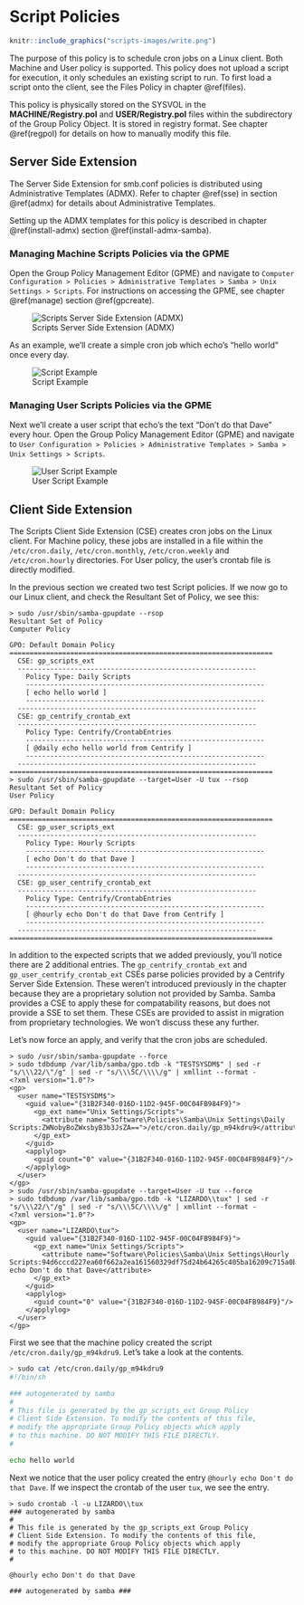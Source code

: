 # Script Policies {#scripts}

```r
knitr::include_graphics("scripts-images/write.png")
```

The purpose of this policy is to schedule cron jobs on a Linux client. Both Machine and User policy is supported. This policy does not upload a script for execution, it only schedules an existing script to run. To first load a script onto the client, see the Files Policy in chapter \@ref(files).

This policy is physically stored on the SYSVOL in the **MACHINE/Registry.pol** and **USER/Registry.pol** files within the subdirectory of the Group Policy Object. It is stored in registry format. See chapter \@ref(regpol) for details on how to manually modify this file.

## Server Side Extension

The Server Side Extension for smb.conf policies is distributed using Administrative Templates (ADMX). Refer to chapter \@ref(sse) in section \@ref(admx) for details about Administrative Templates.

Setting up the ADMX templates for this policy is described in chapter \@ref(install-admx) section \@ref(install-admx-samba).

### Managing Machine Scripts Policies via the GPME {#scripts-gpme}

Open the Group Policy Management Editor (GPME) and navigate to `Computer Configuration > Policies > Administrative Templates > Samba > Unix Settings > Scripts`. For instructions on accessing the GPME, see chapter \@ref(manage) section \@ref(gpcreate).

![Scripts Server Side Extension (ADMX)](scripts-images/scripts.png)

As an example, we'll create a simple cron job which echo's "hello world" once every day.

![Script Example](scripts-images/hello_world.png)

### Managing User Scripts Policies via the GPME

Next we'll create a user script that echo's the text "Don't do that Dave" every hour. Open the Group Policy Management Editor (GPME) and navigate to `User Configuration > Policies > Administrative Templates > Samba > Unix Settings > Scripts`.

![User Script Example](scripts-images/dave.png)

## Client Side Extension

The Scripts Client Side Extension (CSE) creates cron jobs on the Linux client. For Machine policy, these jobs are installed in a file within the `/etc/cron.daily`, `/etc/cron.monthly`, `/etc/cron.weekly` and `/etc/cron.hourly` directories. For User policy, the user's crontab file is directly modified.

In the previous section we created two test Script policies. If we now go to our Linux client, and check the Resultant Set of Policy, we see this:


```
> sudo /usr/sbin/samba-gpupdate --rsop
Resultant Set of Policy
Computer Policy

GPO: Default Domain Policy
=================================================================
  CSE: gp_scripts_ext
  -----------------------------------------------------------
    Policy Type: Daily Scripts
    -----------------------------------------------------------
    [ echo hello world ]
    -----------------------------------------------------------
  -----------------------------------------------------------
  CSE: gp_centrify_crontab_ext
  -----------------------------------------------------------
    Policy Type: Centrify/CrontabEntries
    -----------------------------------------------------------
    [ @daily echo hello world from Centrify ]
    -----------------------------------------------------------
  -----------------------------------------------------------
=================================================================
> sudo /usr/sbin/samba-gpupdate --target=User -U tux --rsop
Resultant Set of Policy
User Policy

GPO: Default Domain Policy
=================================================================
  CSE: gp_user_scripts_ext
  -----------------------------------------------------------
    Policy Type: Hourly Scripts
    -----------------------------------------------------------
    [ echo Don't do that Dave ]
    -----------------------------------------------------------
  -----------------------------------------------------------
  CSE: gp_user_centrify_crontab_ext
  -----------------------------------------------------------
    Policy Type: Centrify/CrontabEntries
    -----------------------------------------------------------
    [ @hourly echo Don't do that Dave from Centrify ]
    -----------------------------------------------------------
  -----------------------------------------------------------
=================================================================
```

In addition to the expected scripts that we added previously, you'll notice there are 2 additional entries. The `gp_centrify_crontab_ext` and `gp_user_centrify_crontab_ext` CSEs parse policies provided by a Centrify Server Side Extension. These weren't introduced previously in the chapter because they are a proprietary solution not provided by Samba. Samba provides a CSE to apply these for compatability reasons, but does not provide a SSE to set them. These CSEs are provided to assist in migration from proprietary technologies. We won't discuss these any further.

Let's now force an apply, and verify that the cron jobs are scheduled.

```
> sudo /usr/sbin/samba-gpupdate --force
> sudo tdbdump /var/lib/samba/gpo.tdb -k "TESTSYSDM$" | sed -r "s/\\\22/\"/g" | sed -r "s/\\\5C/\\\\/g" | xmllint --format -
<?xml version="1.0"?>
<gp>
  <user name="TESTSYSDM$">
    <guid value="{31B2F340-016D-11D2-945F-00C04FB984F9}">
      <gp_ext name="Unix Settings/Scripts">
        <attribute name="Software\Policies\Samba\Unix Settings\Daily Scripts:ZWNobyBoZWxsbyB3b3JsZA==">/etc/cron.daily/gp_m94kdru9</attribute>
      </gp_ext>
    </guid>
    <applylog>
      <guid count="0" value="{31B2F340-016D-11D2-945F-00C04FB984F9}"/>
    </applylog>
  </user>
</gp>
> sudo /usr/sbin/samba-gpupdate --target=User -U tux --force
> sudo tdbdump /var/lib/samba/gpo.tdb -k "LIZARDO\\tux" | sed -r "s/\\\22/\"/g" | sed -r "s/\\\5C/\\\\/g" | xmllint --format -
<?xml version="1.0"?>
<gp>
  <user name="LIZARDO\tux">
    <guid value="{31B2F340-016D-11D2-945F-00C04FB984F9}">
      <gp_ext name="Unix Settings/Scripts">
        <attribute name="Software\Policies\Samba\Unix Settings\Hourly Scripts:94d6cccd227ea60f662a2ea161560329df75d24b64265c405ba16209c715a0bb274b39b07d2c825dc926341839067d90a80d5570b2c68607b16915fd806de415">@hourly echo Don't do that Dave</attribute>
      </gp_ext>
    </guid>
    <applylog>
      <guid count="0" value="{31B2F340-016D-11D2-945F-00C04FB984F9}"/>
    </applylog>
  </user>
</gp>
```

First we see that the machine policy created the script `/etc/cron.daily/gp_m94kdru9`. Let's take a look at the contents.

```bash
> sudo cat /etc/cron.daily/gp_m94kdru9
#!/bin/sh

### autogenerated by samba
#
# This file is generated by the gp_scripts_ext Group Policy
# Client Side Extension. To modify the contents of this file,
# modify the appropriate Group Policy objects which apply
# to this machine. DO NOT MODIFY THIS FILE DIRECTLY.
#

echo hello world
```

Next we notice that the user policy created the entry `@hourly echo Don't do that Dave`. If we inspect the crontab of the user `tux`, we see the entry.

```
> sudo crontab -l -u LIZARDO\\tux
### autogenerated by samba
#
# This file is generated by the gp_scripts_ext Group Policy
# Client Side Extension. To modify the contents of this file,
# modify the appropriate Group Policy objects which apply
# to this machine. DO NOT MODIFY THIS FILE DIRECTLY.
#

@hourly echo Don't do that Dave

### autogenerated by samba ###
```
